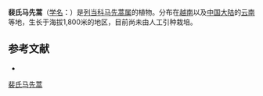 {{Speciesbox
| name = 裴氏马先蒿
| status = 
| status_system = 
| image =
| genus = Pedicularis
| species = petelotii
| authority = Tsoong
}}

'''裴氏马先蒿'''（[[学名|学名]]：{{lang|la|''Pedicularis petelotii''}}）是[[列当科|列当科]][[马先蒿属|马先蒿属]]的植物。分布在[[越南|越南]]以及[[中国大陆|中国大陆]]的[[云南|云南]]等地，生长于海拔1,800米的地区，目前尚未由人工引种栽培。

== 参考文献 ==
<div class="references-small">
* {{cite web| url =http://www.bioinfo.cn/db05/KmzwSpecies.php?action=view&id=21429| title =裴氏马先蒿| work =《中国高等植物数据库全库》| publisher =中国科学院微生物研究所| author =昆明植物研究所| accessdate =2009-02-25| archive-date =2016-03-05| archive-url =https://web.archive.org/web/20160305052714/http://www.bioinfo.cn/db05/KmzwSpecies.php?action=view&id=21429| dead-url =yes}}
</div>
{{Taxonbar|from=Q15231181}}

[[Category:马先蒿属|裴氏马先蒿]]


{{植物小作品}}